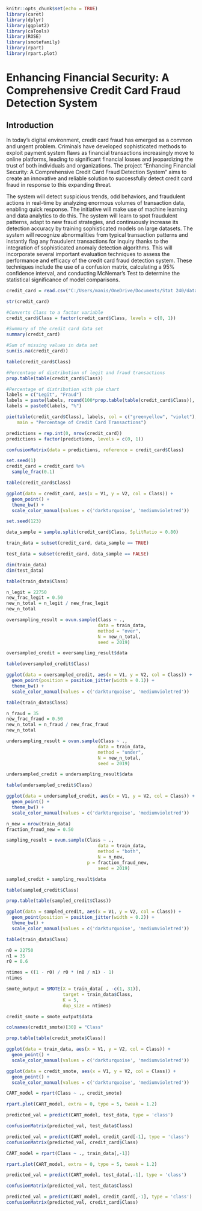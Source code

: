 
```{r setup, include=FALSE}
knitr::opts_chunk$set(echo = TRUE)
library(caret)
library(dplyr)
library(ggplot2)
library(caTools)
library(ROSE)
library(smotefamily)
library(rpart)
library(rpart.plot)
```

# Enhancing Financial Security: A Comprehensive Credit Card Fraud Detection System

## Introduction
In today's digital environment, credit card fraud has emerged as a common and urgent problem. Criminals have developed sophisticated methods to exploit payment system flaws as financial transactions increasingly move to online platforms, leading to significant financial losses and jeopardizing the trust of both individuals and organizations. The project "Enhancing Financial Security: A Comprehensive Credit Card Fraud Detection System" aims to create an innovative and reliable solution to successfully detect credit card fraud in response to this expanding threat. 

The system will detect suspicious trends, odd behaviors, and fraudulent actions in real-time by analyzing enormous volumes of transaction data, enabling quick response. The initiative will make use of machine learning and data analytics to do this. The system will learn to spot fraudulent patterns, adapt to new fraud strategies, and continuously increase its detection accuracy by training sophisticated models on large datasets. The system will recognize abnormalities from typical transaction patterns and instantly flag any fraudulent transactions for inquiry thanks to the integration of sophisticated anomaly detection algorithms. This will incorporate several important evaluation techniques to assess the performance and efficacy of the credit card fraud detection system. These techniques include the use of a confusion matrix, calculating a 95% confidence interval, and conducting McNemar's Test to determine the statistical significance of model comparisons.

```{r, include=FALSE}
credit_card = read.csv("C:/Users/manis/OneDrive/Documents/Stat 240/data/creditcard.csv")
```

```{r, include=FALSE}
str(credit_card)

#Converts Class to a factor variable
credit_card$Class = factor(credit_card$Class, levels = c(0, 1))

#Summary of the credit card data set
summary(credit_card)

#Sum of missing values in data set
sum(is.na(credit_card))
```

```{r, echo=FALSE}
table(credit_card$Class)

#Percentage of distribution of legit and fraud transactions
prop.table(table(credit_card$Class))

#Percentage of distribution with pie chart
labels = c("Legit", "Fraud")
labels = paste(labels, round(100*prop.table(table(credit_card$Class)), 2))
labels = paste0(labels, "%")

pie(table(credit_card$Class), labels, col = c("greenyellow", "violet"),
    main = "Percentage of Credit Card Transactions")
```

```{r, echo=FALSE}
predictions = rep.int(0, nrow(credit_card))
predictions = factor(predictions, levels = c(0, 1))

confusionMatrix(data = predictions, reference = credit_card$Class)
```

```{r, echo=FALSE}
set.seed(1)
credit_card = credit_card %>%
  sample_frac(0.1)

table(credit_card$Class)

ggplot(data = credit_card, aes(x = V1, y = V2, col = Class)) +
  geom_point() +
  theme_bw() +
  scale_color_manual(values = c('darkturquoise', 'mediumvioletred'))
```

```{r, echo=FALSE}
set.seed(123)

data_sample = sample.split(credit_card$Class, SplitRatio = 0.80)

train_data = subset(credit_card, data_sample == TRUE)

test_data = subset(credit_card, data_sample == FALSE)

dim(train_data)
dim(test_data)
```

```{r, echo=FALSE}
table(train_data$Class)

n_legit = 22750
new_frac_legit = 0.50
new_n_total = n_legit / new_frac_legit
new_n_total

oversampling_result = ovun.sample(Class ~ .,
                                  data = train_data, 
                                  method = "over",
                                  N = new_n_total, 
                                  seed = 2019)

oversampled_credit = oversampling_result$data

table(oversampled_credit$Class)

ggplot(data = oversampled_credit, aes(x = V1, y = V2, col = Class)) +
  geom_point(position = position_jitter(width = 0.1)) + 
  theme_bw() +
  scale_color_manual(values = c('darkturquoise', 'mediumvioletred'))
```

```{r, echo=FALSE}
table(train_data$Class)

n_fraud = 35
new_frac_fraud = 0.50
new_n_total = n_fraud / new_frac_fraud
new_n_total

undersampling_result = ovun.sample(Class ~ .,
                                  data = train_data, 
                                  method = "under",
                                  N = new_n_total, 
                                  seed = 2019)

undersampled_credit = undersampling_result$data

table(undersampled_credit$Class)

ggplot(data = undersampled_credit, aes(x = V1, y = V2, col = Class)) +
  geom_point() + 
  theme_bw() +
  scale_color_manual(values = c('darkturquoise', 'mediumvioletred'))
```

```{r, echo=FALSE}
n_new = nrow(train_data)
fraction_fraud_new = 0.50

sampling_result = ovun.sample(Class ~ .,
                                  data = train_data, 
                                  method = "both",
                                  N = n_new, 
                              p = fraction_fraud_new,
                                  seed = 2019)

sampled_credit = sampling_result$data

table(sampled_credit$Class)

prop.table(table(sampled_credit$Class))

ggplot(data = sampled_credit, aes(x = V1, y = V2, col = Class)) +
  geom_point(position = position_jitter(width = 0.2)) + 
  theme_bw() +
  scale_color_manual(values = c('darkturquoise', 'mediumvioletred'))
```


```{r, echo=FALSE}
table(train_data$Class)

n0 = 22750
n1 = 35
r0 = 0.6

ntimes = ((1 - r0) / r0 * (n0 / n1) - 1)
ntimes

smote_output = SMOTE(X = train_data[ , -c(1, 31)],
                     target = train_data$Class,
                     K = 5,
                     dup_size = ntimes)

credit_smote = smote_output$data

colnames(credit_smote)[30] = "Class"

prop.table(table(credit_smote$Class))

ggplot(data = train_data, aes(x = V1, y = V2, col = Class)) +
  geom_point() + 
  scale_color_manual(values = c('darkturquoise', 'mediumvioletred'))

ggplot(data = credit_smote, aes(x = V1, y = V2, col = Class)) +
  geom_point() + 
  scale_color_manual(values = c('darkturquoise', 'mediumvioletred'))
```

```{r, echo=FALSE}
CART_model = rpart(Class ~ ., credit_smote)

rpart.plot(CART_model, extra = 0, type = 5, tweak = 1.2)

predicted_val = predict(CART_model, test_data, type = 'class')

confusionMatrix(predicted_val, test_data$Class)
```

```{r, echo=FALSE}
predicted_val = predict(CART_model, credit_card[-1], type = 'class')
confusionMatrix(predicted_val, credit_card$Class)
```

```{r, echo=FALSE}
CART_model = rpart(Class ~ ., train_data[,-1])

rpart.plot(CART_model, extra = 0, type = 5, tweak = 1.2)

predicted_val = predict(CART_model, test_data[,-1], type = 'class')

confusionMatrix(predicted_val, test_data$Class)
```

```{r, echo=FALSE}
predicted_val = predict(CART_model, credit_card[,-1], type = 'class')
confusionMatrix(predicted_val, credit_card$Class)
```
